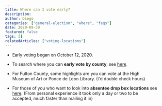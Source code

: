```yaml
---
title: Where can I vote early?
description:
author: Diego
categories: ["general-election", "where", "faqs"]
date: 2020-09-30
featured: false
tags: []
relatedArticles: ["voting-locations"]
---
```


- Early voting began on October 12, 2020.
- To search where you can **early vote by county**, see [here](https://elections.sos.ga.gov/Elections/advancedVotingInfo.do).
- For Fulton County, some highlights are you can vote at the High Museum of Art or Ponce de Leon Library. (I'd double check hours)

- For those of you who want to look into **absentee drop box locations** see [here](https://www.ajc.com/politics/where-are-absentee-ballot-drop-boxes-in-metro-atlanta/YWWVPFUDFZF5ZB6JLH5S33UIEU/). (From personal experience it took only a day or two to be accepted, much faster than mailing it in)
